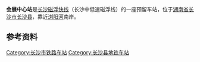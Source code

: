 {{unreferenced|time=2016-10-31T11:24:22+00:00}}
{{Infobox Station
|BoxWidth = 310px
|Title = 会展中心站
|SubTitle = 
|EngTitle = 
|EngSubTitle = Convention and Exhibition Center Station
|StationSymbol = 
|linecolour = #{{长沙轨道交通标志色|CFK}}
|ImageName = 
|ImageSize = 
|ImageCaption = 
|ImagePadding = 0
|Code = 
|Operator = [[长沙地铁|长沙轨道交通]]
|Owned = 
|Line = [[长沙磁浮快线|长沙磁浮快线]]
|Place = [[湖南省|湖南省]][[长沙市|长沙市]][[长沙县|长沙县]]
|Coord = 
|Style = 高架站
|Hall Style = 
|PlatformType = 
|PlatformNumber = 
|TrackNum = 
|Interchange = 
|ExitNumber = 
|StartDate = 
|Elevation = 
|Depth = 
|connection = 
|yearly ridership = 
|daily ridership = 
}}

'''会展中心站'''是[[长沙磁浮快线|长沙磁浮快线]]（长沙中低速磁浮线）的一座预留车站，位于[[湖南省|湖南省]][[长沙市|长沙市]][[长沙县|长沙县]]，靠近[[浏阳河|浏阳河]]南岸。

== 参考资料 ==
{{reflist}}

{{長沙磁浮快線}}

[[Category:长沙市铁路车站|Category:长沙市铁路车站]]
[[Category:长沙县地铁车站|Category:长沙县地铁车站]]